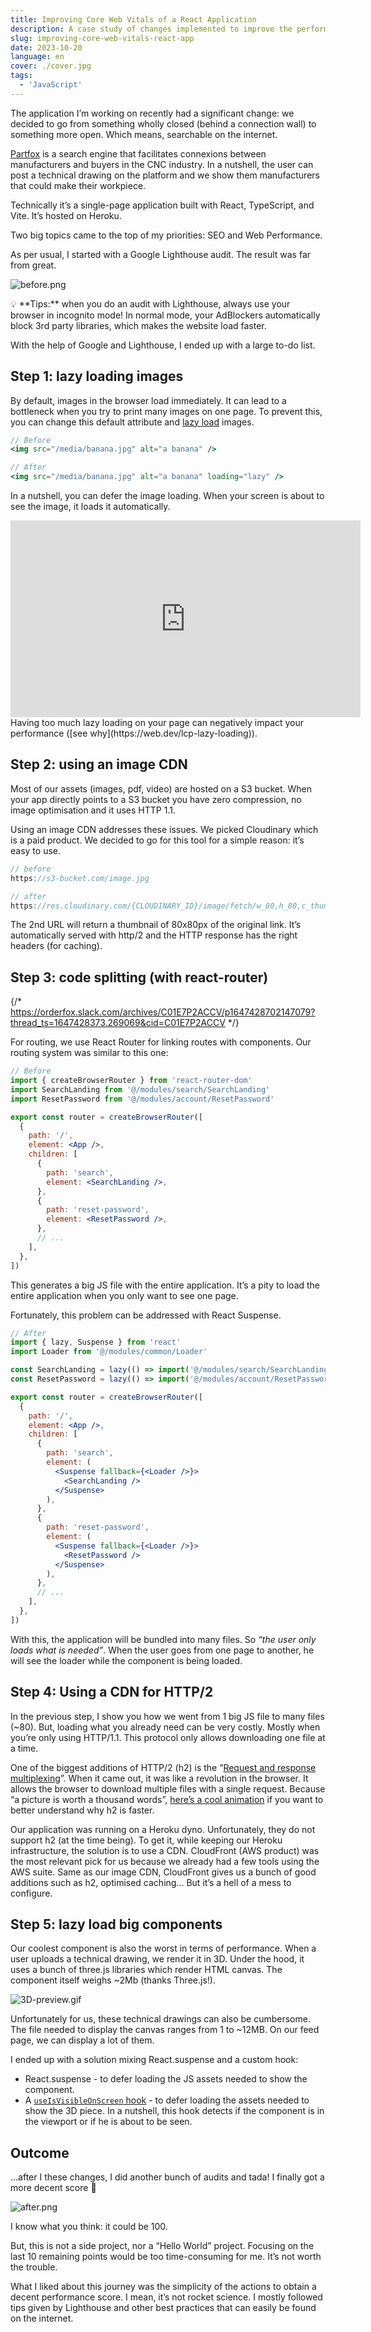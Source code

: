 ```yaml
---
title: Improving Core Web Vitals of a React Application
description: A case study of changes implemented to improve the performances of a React application.
slug: improving-core-web-vitals-react-app
date: 2023-10-20
language: en
cover: ./cover.jpg
tags:
  - 'JavaScript'
---
```



The application I’m working on recently had a significant change: we decided to go from something
wholly closed (behind a connection wall) to something more open. Which means, searchable on the
internet.

<Info title='💡 A side note about the application'>

[Partfox](https://ui.orderfox.com/search) is a search engine that facilitates connexions between
manufacturers and buyers in the CNC industry. In a nutshell, the user can post a technical drawing
on the platform and we show them manufacturers that could make their workpiece.

Technically it’s a single-page application built with React, TypeScript, and Vite. It’s hosted on
Heroku.

</Info>

Two big topics came to the top of my priorities: SEO and Web Performance.

As per usual, I started with a Google Lighthouse audit. The result was far from great.

![before.png](./before.png)

<Info>
  💡 **Tips:** when you do an audit with Lighthouse, always use your browser in incognito mode! In
  normal mode, your AdBlockers automatically block 3rd party libraries, which makes the website load
  faster.
</Info>

With the help of Google and Lighthouse, I ended up with a large to-do list.

## Step 1: lazy loading images

By default, images in the browser load immediately. It can lead to a bottleneck when you try to
print many images on one page. To prevent this, you can change this default attribute and
[lazy load](https://developer.mozilla.org/en-US/docs/Web/HTML/Element/img#loading) images.

```jsx
// Before
<img src="/media/banana.jpg" alt="a banana" />

// After
<img src="/media/banana.jpg" alt="a banana" loading="lazy" />
```

In a nutshell, you can defer the image loading. When your screen is about to see the image, it loads
it automatically.

<iframe
  width="560"
  height="315"
  src="https://www.youtube.com/embed/TP24UeofpMY"
  frameborder="0"
  allowfullscreen
></iframe>

<Warning title="This is not a silver bullet">
  Having too much lazy loading on your page can negatively impact your performance ([see
  why](https://web.dev/lcp-lazy-loading)).
</Warning>

## Step 2: using an image CDN

Most of our assets (images, pdf, video) are hosted on a S3 bucket. When your app directly points to
a S3 bucket you have zero compression, no image optimisation and it uses HTTP 1.1.

Using an image CDN addresses these issues. We picked Cloudinary which is a paid product. We decided
to go for this tool for a simple reason: it’s easy to use.

```jsx
// before
https://s3-bucket.com/image.jpg

// after
https://res.cloudinary.com/{CLOUDINARY_ID}/image/fetch/w_80,h_80,c_thumb/https://s3-bucket.com/image.jpg
```

The 2nd URL will return a thumbnail of 80x80px of the original link. It’s automatically served with
http/2 and the HTTP response has the right headers (for caching).

## Step 3: code splitting (with react-router)

{/* https://orderfox.slack.com/archives/C01E7P2ACCV/p1647428702147079?thread_ts=1647428373.269069&cid=C01E7P2ACCV */}

For routing, we use React Router for linking routes with components. Our routing system was similar
to this one:

```jsx
// Before
import { createBrowserRouter } from 'react-router-dom'
import SearchLanding from '@/modules/search/SearchLanding'
import ResetPassword from '@/modules/account/ResetPassword'

export const router = createBrowserRouter([
  {
    path: '/',
    element: <App />,
    children: [
      {
        path: 'search',
        element: <SearchLanding />,
      },
      {
        path: 'reset-password',
        element: <ResetPassword />,
      },
      // ...
    ],
  },
])
```

This generates a big JS file with the entire application. It’s a pity to load the entire application
when you only want to see one page.

Fortunately, this problem can be addressed with React Suspense.

```jsx
// After
import { lazy, Suspense } from 'react'
import Loader from '@/modules/common/Loader'

const SearchLanding = lazy(() => import('@/modules/search/SearchLanding'))
const ResetPassword = lazy(() => import('@/modules/account/ResetPassword'))

export const router = createBrowserRouter([
  {
    path: '/',
    element: <App />,
    children: [
      {
        path: 'search',
        element: (
          <Suspense fallback={<Loader />}>
            <SearchLanding />
          </Suspense>
        ),
      },
      {
        path: 'reset-password',
        element: (
          <Suspense fallback={<Loader />}>
            <ResetPassword />
          </Suspense>
        ),
      },
      // ...
    ],
  },
])
```

With this, the application will be bundled into many files. So _“the user only loads what is
needed”_. When the user goes from one page to another, he will see the loader while the component is
being loaded.

## Step 4: Using a CDN for HTTP/2

In the previous step, I show you how we went from 1 big JS file to many files (~80). But, loading
what you already need can be very costly. Mostly when you’re only using HTTP/1.1. This protocol only
allows downloading one file at a time.

One of the biggest additions of HTTP/2 (h2) is the
“[Request and response multiplexing](https://web.dev/performance-http2/#request-and-response-multiplexing)”.
When it came out, it was like a revolution in the browser. It allows the browser to download
multiple files with a single request. Because “a picture is worth a thousand words”,
[here’s a cool animation](https://freecontent.manning.com/animation-http-1-1-vs-http-2-vs-http-2-with-push/)
if you want to better understand why h2 is faster.

Our application was running on a Heroku dyno. Unfortunately, they do not support h2 (at the time
being). To get it, while keeping our Heroku infrastructure, the solution is to use a CDN. CloudFront
(AWS product) was the most relevant pick for us because we already had a few tools using the AWS
suite. Same as our image CDN, CloudFront gives us a bunch of good additions such as h2, optimised
caching… But it’s a hell of a mess to configure.

## Step 5: lazy load big components

Our coolest component is also the worst in terms of performance. When a user uploads a technical
drawing, we render it in 3D. Under the hood, it uses a bunch of three.js libraries which render HTML
canvas. The component itself weighs ~2Mb (thanks Three.js!).

![3D-preview.gif](./3D-preview.gif)

Unfortunately for us, these technical drawings can also be cumbersome. The file needed to display
the canvas ranges from 1 to ~12MB. On our feed page, we can display a lot of them.

I ended up with a solution mixing React.suspense and a custom hook:

- React.suspense - to defer loading the JS assets needed to show the component.
- A [`useIsVisibleOnScreen` hook](https://gist.github.com/maxpou/f235ef5b2e0f63b3a32e78f484b081c8) -
  to defer loading the assets needed to show the 3D piece. In a nutshell, this hook detects if the
  component is in the viewport or if he is about to be seen.

## Outcome

…after I these changes, I did another bunch of audits and tada! I finally got a more decent score 🎉

![after.png](./after.png)

I know what you think: it could be 100.

But, this is not a side project, nor a “Hello World” project. Focusing on the last 10 remaining
points would be too time-consuming for me. It’s not worth the trouble.

What I liked about this journey was the simplicity of the actions to obtain a decent performance
score. I mean, it’s not rocket science. I mostly followed tips given by Lighthouse and other best
practices that can easily be found on the internet.
